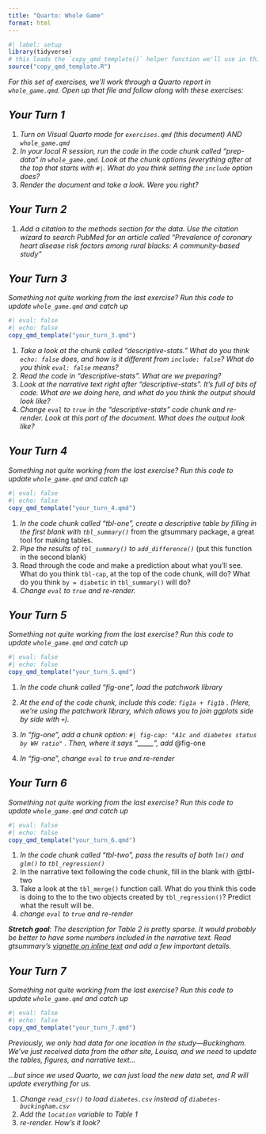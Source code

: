```yaml
---
title: "Quarto: Whole Game"
format: html
---
```


```r
#| label: setup
library(tidyverse)
# this loads the `copy_qmd_template()` helper function we'll use in this exercise
source("copy_qmd_template.R")
```

*For this set of exercises, we'll work through a Quarto report in `whole_game.qmd`. Open up that file and follow along with these exercises:*

## *Your Turn 1*

1.  *Turn on Visual Quarto mode for `exercises.qmd` (this document) AND `whole_game.qmd`*
2.  *In your local R session, run the code in the code chunk called "prep-data" in `whole_game.qmd`. Look at the chunk options (everything after at the top that starts with `#|`. What do you think setting the `include` option does?*
3.  *Render the document and take a look. Were you right?*

## *Your Turn 2*

1.  *Add a citation to the methods section for the data. Use the citation wizard to search PubMed for an article called "Prevalence of coronary heart disease risk factors among rural blacks: A community-based study"*

## *Your Turn 3*

*Something not quite working from the last exercise? Run this code to update `whole_game.qmd` and catch up*

```r
#| eval: false
#| echo: false
copy_qmd_template("your_turn_3.qmd")
```

1.  *Take a look at the chunk called "descriptive-stats." What do you think `echo: false` does, and how is it different from `include: false`? What do you think `eval: false` means?*
2.  *Read the code in "descriptive-stats". What are we preparing?*
3.  *Look at the narrative text right after "descriptive-stats". It's full of bits of code. What are we doing here, and what do you think the output should look like?*
4.  *Change `eval` to `true` in the "descriptive-stats" code chunk and re-render. Look at this part of the document. What does the output look like?*

## *Your Turn 4*

*Something not quite working from the last exercise? Run this code to update `whole_game.qmd` and catch up*

```r
#| eval: false
#| echo: false
copy_qmd_template("your_turn_4.qmd")
```

1.  *In the code chunk called "tbl-one", create a descriptive table by filling in the first blank with `tbl_summary()`* from the gtsummary package, a great tool for making tables.
2.  *Pipe the results of `tbl_summary()` to `add_difference()`* (put this function in the second blank)
3.  Read through the code and make a prediction about what you'll see. What do you think `tbl-cap`, at the top of the code chunk, will do? What do you think `by = diabetic` in `tbl_summary()` will do?
4.  *Change `eval` to `true` and re-render.*

## *Your Turn 5*

*Something not quite working from the last exercise? Run this code to update `whole_game.qmd` and catch up*

```r
#| eval: false
#| echo: false
copy_qmd_template("your_turn_5.qmd")
```

1.  *In the code chunk called "fig-one", load the patchwork library*

2.  *At the end of the code chunk, include this code: `fig1a + fig1b` . (Here, we're using the patchwork library, which allows you to join ggplots side by side with `+`).*

3.  *In "fig-one", add a chunk option: `#| fig-cap: "A1c and diabetes status by WH ratio"` . Then, where it says "\_\_\_\_\_", add* \@fig-one

4.  *In "fig-one", change `eval` to `true` and re-render*

## *Your Turn 6*

*Something not quite working from the last exercise? Run this code to update `whole_game.qmd` and catch up*

```r
#| eval: false
#| echo: false
copy_qmd_template("your_turn_6.qmd")
```

1.  *In the code chunk called "tbl-two", pass the results of both `lm()` and `glm()` to `tbl_regression()`*
2.  In the narrative text following the code chunk, fill in the blank with @tbl-two
3.  Take a look at the `tbl_merge()` function call. What do you think this code is doing to the to the two objects created by `tbl_regression()`? Predict what the result will be.
4.  *change `eval` to `true` and re-render*

***Stretch goal**: The description for Table 2 is pretty sparse. It would probably be better to have some numbers included in the narrative text. Read gtsummary's [vignette on inline text](http://www.danieldsjoberg.com/gtsummary/articles/inline_text.html) and add a few important details.*

## *Your Turn 7*

*Something not quite working from the last exercise? Run this code to update `whole_game.qmd` and catch up*

```r
#| eval: false
#| echo: false
copy_qmd_template("your_turn_7.qmd")
```

*Previously, we only had data for one location in the study---Buckingham. We've just received data from the other site, Louisa, and we need to update the tables, figures, and narrative text...*

*...but since we used Quarto, we can just load the new data set, and R will update everything for us.*

1.  *Change `read_csv()` to load `diabetes.csv` instead of `diabetes-buckingham.csv`*
2.  *Add the `location` variable to Table 1*
3.  *re-render. How's it look?*
